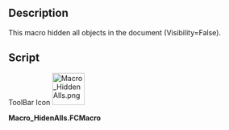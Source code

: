 <languages/>
<translate>

<!--T:1-->
{{Macro
|Name=Macro HiddenAlls
|Icon=Macro_HiddenAlls.png
|Description=This macro hidden all objects in the document (Visibility False).
|Author=Mario52
|Version=00.01
|Date=2015-11-12
|FCVersion=All
|Download=[https://wiki.freecad.org/images/d/d6/Macro_HiddenAlls.png ToolBar Icon]
|SeeAlso=[[Macro_Toggle_Visibility2_1-2|Macro Toggle Visibility2 1-2]]<br>[[Macro_Toggle_Visibility2_2-2|Macro Toggle Visibility2 2-2]]<br>[[Macro_Toggle_Visibility|Macro_Toggle_Visibility]]<br>[[Macro_VisibleAlls|Macro VisibleAlls]]<br>[[Macro If Selected Stay If Not Then Delete|Macro If Selected Stay If Not Then Delete]]
}}

==Description== <!--T:2-->

<!--T:3-->
This macro hidden all objects in the document (Visibility=False).

==Script== <!--T:4-->

<!--T:5-->
ToolBar Icon
</translate>
[[Image:Macro_HiddenAlls.png|64px]]

'''Macro_HidenAlls.FCMacro'''

{{MacroCode|code=
import FreeCAD
#Macro_HideAllObjects
__title__="Macro_HideAlls"
__author__ = "Mario52"
__url__     = "https://freecad.org/index-fr.html"
__version__ = "00.00"
__date__    = "11/11/2015"

try:
    for ShapeNameObj in FreeCAD.ActiveDocument.Objects:   # hidden alls objects
        #print ShapeNameObj.Name
        FreeCADGui.ActiveDocument.getObject(ShapeNameObj.Name).Visibility = False
except Exception:
    None
}}

{{clear}}